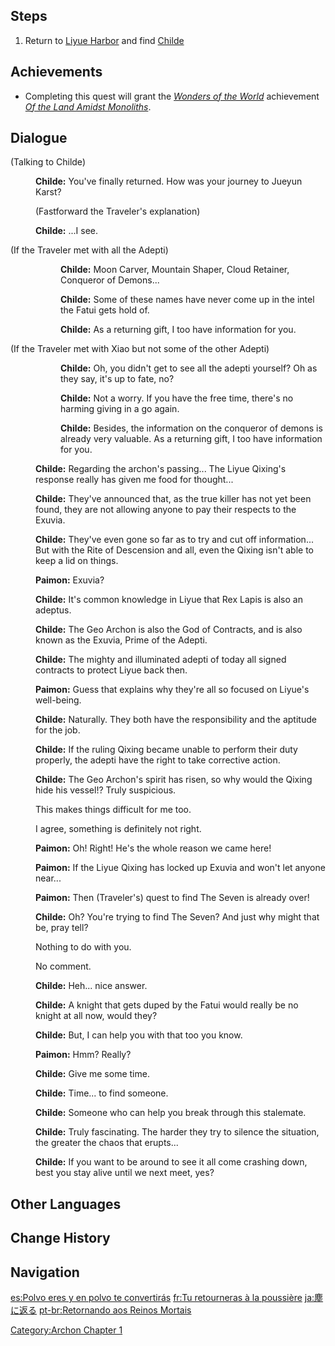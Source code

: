 {{Quest Infobox
|id            = 01018
|type          = Archon
|chapter       = I
|actNum        = I
|act           = Of the Land Amidst Monoliths
|part          = 4
|startLocation = [[Liyue Harbor]], [[Liyue]]
|region        = Liyue
|area          = Sea of Clouds
|subarea       = Liyue Harbor
|prev          = Wangshu
|prev2         = Custodian of Clouds
|prev3         = Moulder of Mountains
|next          = An Organization Known as Wangsheng
|exp           = 300
|mora          = 9,300
|primogems     = 30
|other         = {{Card|Adventurer's Experience|4}}{{Card|Mystic Enhancement Ore|2}}
|characters    = Paimon; Tartaglia; Traveler
|voiced        = yes
}}
{{TeyvatQuest|1|1|part=4}}

==Steps==
#Return to [[Liyue Harbor]] and find [[Childe]]

==Achievements==
* Completing this quest will grant the ''[[Wonders of the World]]'' achievement ''[[Of the Land Amidst Monoliths (Achievement)|Of the Land Amidst Monoliths]]''.

==Dialogue==
{{Quest Description|Having sought out the adepti and completed the task [[Moon Carver]] entrusted to you, you return again to [[Liyue Harbor]] to look for Childe. He tells you that the [[Liyue Qixing]]'s response to the archon's passing has given him some food for thought...}}
{{Dialogue start}}
;(Talking to Childe)
:{{A|vo lyaq003 19 tartaglia 01.ogg}} '''Childe:''' You've finally returned. How was your journey to Jueyun Karst?
:;(Fastforward the Traveler's explanation)
:{{A|vo lyaq003 19 tartaglia 02.ogg}} '''Childe:''' ...I see.
;(If the Traveler met with all the Adepti)
::{{A|vo lyaq003 19 tartaglia 03a 1.ogg}} '''Childe:''' Moon Carver, Mountain Shaper, Cloud Retainer, Conqueror of Demons...
::{{A|vo lyaq003 19 tartaglia 03a 2.ogg}} '''Childe:''' Some of these names have never come up in the intel the Fatui gets hold of.
::{{A|vo lyaq003 19 tartaglia 03a 3.ogg}} '''Childe:''' As a returning gift, I too have information for you.
;(If the Traveler met with Xiao but not some of the other Adepti) <!-- In the "Wangshu" quest, Xiao says he will seek out the other adepti. Wasn't able to try it out, but perhaps something changes if you do that quest first. -->
::{{A|vo lyaq003 19 tartaglia 03b 1.ogg}} '''Childe:''' Oh, you didn't get to see all the adepti yourself? Oh as they say, it's up to fate, no?
::{{A|vo lyaq003 19 tartaglia 03b 2.ogg}} '''Childe:''' Not a worry. If you have the free time, there's no harming giving in a go again.
::{{A|vo lyaq003 19 tartaglia 03b 3.ogg}} '''Childe:''' Besides, the information on the conqueror of demons is already very valuable. As a returning gift, I too have information for you.
:{{A|vo lyaq003 19 tartaglia 04.ogg}} '''Childe:''' Regarding the archon's passing... The Liyue Qixing's response really has given me food for thought...
:{{A|vo lyaq003 19 tartaglia 05.ogg}} '''Childe:''' They've announced that, as the true killer has not yet been found, they are not allowing anyone to pay their respects to the Exuvia.
:{{A|vo lyaq003 19 tartaglia 06.ogg}} '''Childe:''' They've even gone so far as to try and cut off information... But with the Rite of Descension and all, even the Qixing isn't able to keep a lid on things.
:{{A|vo lyaq003 19 paimon 01.ogg}} '''Paimon:''' Exuvia?
:{{A|vo lyaq003 19 tartaglia 07.ogg}} '''Childe:''' It's common knowledge in Liyue that Rex Lapis is also an adeptus.
:{{A|vo lyaq003 19 tartaglia 08.ogg}} '''Childe:''' The Geo Archon is also the God of Contracts, and is also known as the Exuvia, Prime of the Adepti.
:{{A|vo lyaq003 19 tartaglia 09.ogg}} '''Childe:''' The mighty and illuminated adepti of today all signed contracts to protect Liyue back then.
:{{A|vo lyaq003 19 paimon 02.ogg}} '''Paimon:''' Guess that explains why they're all so focused on Liyue's well-being.
:{{A|vo lyaq003 19 tartaglia 10.ogg}} '''Childe:''' Naturally. They both have the responsibility and the aptitude for the job.
:{{A|vo lyaq003 19 tartaglia 11.ogg}} '''Childe:''' If the ruling Qixing became unable to perform their duty properly, the adepti have the right to take corrective action.
:{{A|vo lyaq003 19 tartaglia 12.ogg}} '''Childe:''' The Geo Archon's spirit has risen, so why would the Qixing hide his vessel!? Truly suspicious.
:{{DIcon}} This makes things difficult for me too.
:{{DIcon}} I agree, something is definitely not right.
:{{A|vo lyaq003 19 paimon 03.ogg}} '''Paimon:''' Oh! Right! He's the whole reason we came here!
:{{A|vo lyaq003 19 paimon 04.ogg}} '''Paimon:''' If the Liyue Qixing has locked up Exuvia and won't let anyone near...
:{{A|vo lyaq003 19 paimon 05.ogg}} '''Paimon:''' Then (Traveler's) quest to find The Seven is already over!
:{{A|vo lyaq003 19 tartaglia 13.ogg}} '''Childe:''' Oh? You're trying to find The Seven? And just why might that be, pray tell?
:{{DIcon}} Nothing to do with you.
:{{DIcon}} No comment.
:{{A|vo lyaq003 19 tartaglia 14.ogg}} '''Childe:''' Heh... nice answer.
:{{A|vo lyaq003 19 tartaglia 15.ogg}} '''Childe:''' A knight that gets duped by the Fatui would really be no knight at all now, would they?
:{{A|vo lyaq003 19 tartaglia 16.ogg}} '''Childe:''' But, I can help you with that too you know.
:{{A|vo lyaq003 19 paimon 06.ogg}} '''Paimon:''' Hmm? Really?
:{{A|vo lyaq003 19 tartaglia 17.ogg}} '''Childe:''' Give me some time.
:{{A|vo lyaq003 19 tartaglia 18.ogg}} '''Childe:''' Time... to find someone.
:{{A|vo lyaq003 19 tartaglia 19.ogg}} '''Childe:''' Someone who can help you break through this stalemate.
:{{A|vo lyaq003 19 tartaglia 20.ogg}} '''Childe:''' Truly fascinating. The harder they try to silence the situation, the greater the chaos that erupts...
:{{A|vo lyaq003 19 tartaglia 21.ogg}} '''Childe:''' If you want to be around to see it all come crashing down, best you stay alive until we next meet, yes?
{{Dialogue end}}

==Other Languages==
{{Other Languages
|en      = Dust to Dust
|zhs     = 返尘
|zhs_rm  = Fǎn Chén
|zht     = 返塵
|zht_rm  = Fǎn Chén
|zh_tl   = Return to Dust
|ja      = 塵に返る
|ja_rm   = Chiri ni Kaeru
|ja_tl   = Returning to Dust
|ko      = 속세 복귀
|ko_rm   = Sokse Bokgwi
|ko_tl   = Return to Mundane World
|es      = Polvo eres y en polvo te convertirás
|es_tl   = Dust You Are and Dust You Will Become
|fr      = Tu retourneras à la poussière
|fr_tl   = To Dust You Will Return
|ru      = Прах к праху
|ru_tl   = Dust to Dust
|th      = กลับสู่แดนมนุษย์
|th_rm   = Klap su Daen Manut
|th_tl   = Return to Human Land
|vi      = Quay Lại Trần Thế
|vi_tl   = 
|de      = Staub zu Staub
|de_tl   = Dust to Dust
|id      = Kembali Menjadi Debu
|id_tl   = Back to Dust
|pt      = Retornando aos Reinos Mortais
|pt_tl   = Returning to the Mortal Realms
|tr      = Topraktan Gelen Toprağa Döner
|tr_tl   = 
|it      = Polvere alla polvere
|it_tl   = Dust to Dust
}}

==Change History==
{{Change History|1.0}}

==Navigation==
{{Archon Quest Navbox|chapter=Chapter I}}

[[Category:Archon Chapter 1]]

[[es:Polvo eres y en polvo te convertirás]]
[[fr:Tu retourneras à la poussière]]
[[ja:塵に返る]]
[[pt-br:Retornando aos Reinos Mortais]]